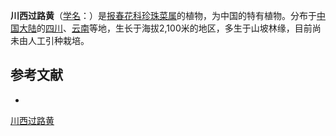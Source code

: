 {{Speciesbox
| name = 川西过路黄
| status = 
| status_system = 
| image =
| genus = Lysimachia
| species = pteranthoides
| authority = Bonati
}}

'''川西过路黄'''（[[学名|学名]]：{{lang|la|''Lysimachia pteranthoides''}}）是[[报春花科|报春花科]][[珍珠菜属|珍珠菜属]]的植物，为中国的特有植物。分布于[[中国大陆|中国大陆]]的[[四川|四川]]、[[云南|云南]]等地，生长于海拔2,100米的地区，多生于山坡林缘，目前尚未由人工引种栽培。

== 参考文献 ==
<div class="references-small">
* {{cite web| url =http://www.bioinfo.cn/db05/KmzwSpecies.php?action=view&id=17623| title =川西过路黄| work =《中国高等植物数据库全库》| publisher =中国科学院微生物研究所| author =昆明植物研究所| accessdate =2009-02-25| deadurl =yes| archiveurl =https://web.archive.org/web/20160305004126/http://www.bioinfo.cn/db05/KmzwSpecies.php?action=view&id=17623| archivedate =2016-03-05}}
</div>
{{Taxonbar|from=Q15228303}}

[[Category:珍珠菜属|川西过路黄]]


{{植物小作品}}